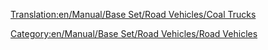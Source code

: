 [[Translation:en/Manual/Base Set/Road Vehicles/Coal Trucks]]

{{en/RoadVehicle|name     = Balogh Coal Truck
  |img      = en/Manual/Base Set/Road Vehicles/Balogh Coal Truck.png
  |price    = £4,428 ($8,856) 
  |speed    = 30 mph (48 km/h)
  |annual   = £421 ($842)
  |designed = 1935
  |life     = 15
  |capacity = 20 tonnes of coal
}}
{{en/RoadVehicle|name     = Uhl Coal Truck
  |img      = en/Manual/Base Set/Road Vehicles/Uhl Coal Truck.png
  |price    = £5,248 ($10,496)
  |speed    = 55 mph (88 km/h)
  |annual   = £787 ($1,574)
  |designed = 1975
  |life     = 15
  |capacity = 25 tonnes of coal
}}
{{en/RoadVehicle|name     = DW Coal Truck
  |img      = en/Manual/Base Set/Road Vehicles/DW Coal Truck.png
  |price    = £5,658 ($11,316) 
  |speed    = 70 mph (112 km/h)
  |annual   = £1,125 ($2,250)
  |designed = 2014
  |life     = 15
  |capacity = 28 tonnes of coal
}}
[[Category:en/Manual/Base Set/Road Vehicles/Road Vehicles]]